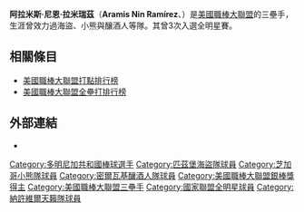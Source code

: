{{Infobox baseball biography
|name=阿拉米斯·拉米瑞茲<br />Aramís Ramirez
|image= Aramis Ramírez - 2008 - cropped.jpg
|image_size  =
|caption =
|position=[[三壘手|三壘手]]
|bats=右
|throws=右
|birth_date= {{Birth date and age|1978|6|25}}
|birth_place= {{DOM}}[[國家特區|國家特區]][[聖多明哥|聖多明哥]]
|death_date= 
|death_place= 
|debutleague =美國職棒大聯盟
|debutdate=5月26日
|debutyear=1998年
|debutteam=匹茲堡海盜
|finalleague =美國職棒大聯盟
|finaldate=10月3日
|finalyear=2015年
|finalteam=匹茲堡海盜
|statleague =美國職棒大聯盟
|stat1label=[[打擊率|打擊率]]
|stat1value=.283
|stat2label=[[安打|安打]]
|stat2value=2303
|stat3label=[[全壘打|全壘打]]
|stat3value=386
|stat4label=[[打點|打點]]
|stat4value=1417
|teams=
* [[匹茲堡海盜|匹茲堡海盜]] ({{mlby|1998}}–{{mlby|2003}})
* [[芝加哥小熊|芝加哥小熊]] ({{mlby|2003}}–{{mlby|2011}})
* [[密爾瓦基釀酒人|密爾瓦基釀酒人]] ({{mlby|2012}}–{{mlby|2015}})
* [[匹茲堡海盜|匹茲堡海盜]] ({{mlby|2015}})
|highlights=
* 3×[[美國職棒大聯盟全明星賽|全明星賽]] ([[2005年美國職棒大聯盟全明星賽|2005]],[[2008年美國職棒大聯盟全明星賽|2008]],[[2014年美國職棒大聯盟全明星賽|2014]])
* [[美國職棒大聯盟銀棒獎|銀棒獎]] (2011)
* [[漢克·阿倫獎|漢克·阿倫獎]] (2008)
|hoflink  = 美國國家棒球名人堂暨博物館
|hoftype  = 美國棒球名人堂
|hofdate  = 
|hofvote  = 
|hofmethod= 
}}
'''阿拉米斯·尼恩·拉米瑞茲'''（'''Aramis Nin Ramírez'''、{{bd|1978年|6月26日|catIdx=Ramirez, Aramis}}）是[[美國職棒大聯盟|美國職棒大聯盟]]的三壘手，生涯曾效力過海盜、小熊與釀酒人等隊。其曾3次入選全明星賽。

==相關條目==
*[[美國職棒大聯盟打點排行榜|美國職棒大聯盟打點排行榜]]
*[[美國職棒大聯盟全壘打排行榜|美國職棒大聯盟全壘打排行榜]]
==外部連結==
{{Commons category|Aramís Ramirez}}
{{Baseballstats|mlb=133380|espn=3853|br=r/ramirar01|fangraphs=1002}}
*{{台灣棒球維基館|Aramis_Ramírez}}

{{NL Hank Aaron Award Winners}}

{{Authority control}}
{{DEFAULTSORT:Ramirez, Aramís}}
[[Category:多明尼加共和國棒球選手|Category:多明尼加共和國棒球選手]]
[[Category:匹茲堡海盜隊球員|Category:匹茲堡海盜隊球員]]
[[Category:芝加哥小熊隊球員|Category:芝加哥小熊隊球員]]
[[Category:密爾瓦基釀酒人隊球員|Category:密爾瓦基釀酒人隊球員]]
[[Category:美國職棒大聯盟銀棒獎得主|Category:美國職棒大聯盟銀棒獎得主]]
[[Category:美國職棒大聯盟三壘手|Category:美國職棒大聯盟三壘手]]
[[Category:國家聯盟全明星球員|Category:國家聯盟全明星球員]]
[[Category:納許維爾天籟隊球員|Category:納許維爾天籟隊球員]]